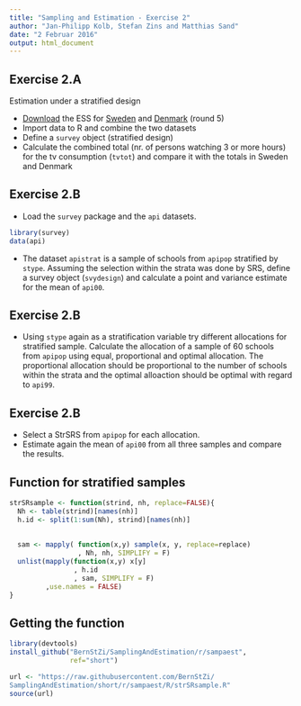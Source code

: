 ```yaml
---
title: "Sampling and Estimation - Exercise 2"
author: "Jan-Philipp Kolb, Stefan Zins and Matthias Sand"
date: "2 Februar 2016"
output: html_document
---
```



## Exercise 2.A

Estimation  under a stratified design

- [Download](https://github.com/BernStZi/SamplingAndEstimation/blob/short/tutorial/preparation/Preparation.md) the ESS for [Sweden](http://www.europeansocialsurvey.org/file/download?f=ESS7SE.spss.zip&c=SE&y=2010) and [Denmark](http://www.europeansocialsurvey.org/file/download?f=ESS5DK.spss.zip&c=DK&y=2010) (round 5)
- Import data to R and combine the two datasets
- Define a `survey` object (stratified design)
- Calculate the combined total (nr. of persons watching 3 or more hours) for the tv consumption (`tvtot`) and compare it with the totals in Sweden and Denmark


## Exercise 2.B


- Load the `survey` package and the `api` datasets.

```r
library(survey)
data(api)
```


- The dataset `apistrat` is a sample of schools from `apipop` stratified by `stype`. Assuming the selection within the strata was done by SRS, define a survey object (`svydesign`) and calculate a point and variance estimate for the mean of `api00`. 

## Exercise 2.B

- Using `stype` again as a stratification variable try different allocations for stratified sample. Calculate the allocation of a sample of 60 schools from `apipop` using equal, proportional and optimal allocation. The proportional allocation should be proportional to the number of schools within the strata and the optimal alloaction should be optimal with regard to `api99`.

## Exercise 2.B

- Select a StrSRS from `apipop` for each allocation.
- Estimate again the mean of `api00` from all three samples and compare the results.



## Function for stratified samples

```r
strSRsample <- function(strind, nh, replace=FALSE){
  Nh <- table(strind)[names(nh)]
  h.id <- split(1:sum(Nh), strind)[names(nh)]
  
  
  sam <- mapply( function(x,y) sample(x, y, replace=replace)
                 , Nh, nh, SIMPLIFY = F)
  unlist(mapply(function(x,y) x[y]
                , h.id
                , sam, SIMPLIFY = F)
         ,use.names = FALSE)
}
```

## Getting the function

```r
library(devtools)
install_github("BernStZi/SamplingAndEstimation/r/sampaest",
               ref="short")
```

```r
url <- "https://raw.githubusercontent.com/BernStZi/
SamplingAndEstimation/short/r/sampaest/R/strSRsample.R"
source(url)
```

